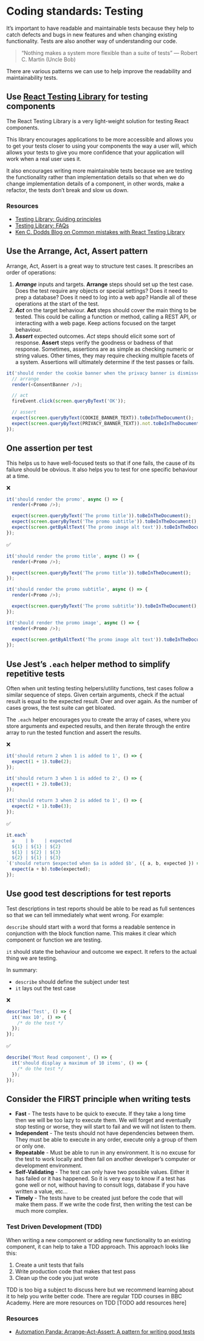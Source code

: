 
<Meta title="Coding Standards/Testing" />

# Coding standards: Testing

It’s important to have readable and maintainable tests because they help to catch defects and bugs in new features and when changing existing functionality. Tests are also another way of understanding our code.

> “Nothing makes a system more flexible than a suite of tests”
> — Robert C. Martin (Uncle Bob)

There are various patterns we can use to help improve the readability and maintainability tests.

## Use [React Testing Library](https://testing-library.com/docs/react-testing-library/intro/) for testing components

The React Testing Library is a very light-weight solution for testing React components.

This library encourages applications to be more accessible and allows you to get your tests closer to using your components the way a user will, which allows your tests to give you more confidence that your application will work when a real user uses it.

It also encourages writing more maintainable tests because we are testing the functionality rather than implementation details so that when we do change implementation details of a component, in other words, make a refactor, the tests don’t break and slow us down.

### Resources

* [Testing Library: Guiding principles](https://testing-library.com/docs/guiding-principles)
* [Testing Library: FAQs](https://testing-library.com/docs/react-testing-library/faq)
* [Ken C. Dodds Blog on Common mistakes with React Testing Library](https://kentcdodds.com/blog/common-mistakes-with-react-testing-library)

## Use the Arrange, Act, Assert pattern

Arrange, Act, Assert is a great way to structure test cases. It prescribes an order of operations:

1. ***Arrange*** inputs and targets. **Arrange** steps should set up the test case. Does the test require any objects or special settings? Does it need to prep a database? Does it need to log into a web app? Handle all of these operations at the start of the test.
2. ***Act*** on the target behaviour. **Act** steps should cover the main thing to be tested. This could be calling a function or method, calling a REST API, or interacting with a web page. Keep actions focused on the target behaviour.
3. ***Assert*** expected outcomes. *Act* steps should elicit some sort of response. **Assert** steps verify the goodness or badness of that response. Sometimes, assertions are as simple as checking numeric or string values. Other times, they may require checking multiple facets of a system. Assertions will ultimately determine if the test passes or fails.

```js
it('should render the cookie banner when the privacy banner is dismissed', async () => {
  // arrange
  render(<ConsentBanner />);

  // act
  fireEvent.click(screen.queryByText('OK'));

  // assert
  expect(screen.queryByText(COOKIE_BANNER_TEXT)).toBeInTheDocument();
  expect(screen.queryByText(PRIVACY_BANNER_TEXT)).not.toBeInTheDocument();
});
```

## One assertion per test

This helps us to have well-focused tests so that if one fails, the cause of its failure should be obvious. It also helps you to test for one specific behaviour at a time.

❌

```js
it('should render the promo', async () => {
  render(<Promo />);

  expect(screen.queryByText('The promo title')).toBeInTheDocument();
  expect(screen.queryByText('The promo subtitle')).toBeInTheDocument();
  expect(screen.getByAltText('The promo image alt text')).toBeInTheDocument();
});
```

✅

```js
it('should render the promo title', async () => {
  render(<Promo />);

  expect(screen.queryByText('The promo title')).toBeInTheDocument();
});

it('should render the promo subtitle', async () => {
  render(<Promo />);

  expect(screen.queryByText('The promo subtitle')).toBeInTheDocument();
});

it('should render the promo image', async () => {
  render(<Promo />);

  expect(screen.getByAltText('The promo image alt text')).toBeInTheDocument();
});
```

## Use Jest’s `.each` helper method to simplify repetitive tests

Often when unit testing testing helpers/utility functions, test cases follow a similar sequence of steps. Given certain arguments, check if the actual result is equal to the expected result. Over and over again. As the number of cases grows, the test suite can get bloated.

The `.each` helper encourages you to create the array of cases, where you store arguments and expected results, and then iterate through the entire array to run the tested function and assert the results.

❌

```js
it('should return 2 when 1 is added to 1', () => {
  expect(1 + 1).toBe(2);
});

it('should return 3 when 1 is added to 2', () => {
  expect(1 + 2).toBe(3);
});

it('should return 3 when 2 is added to 1', () => {
  expect(2 + 1).toBe(3);
});
```

✅

```js
it.each`
  a    | b    | expected
  ${1} | ${1} | ${2}
  ${1} | ${2} | ${3}
  ${2} | ${1} | ${3}
`('should return $expected when $a is added $b', ({ a, b, expected }) => {
  expect(a + b).toBe(expected);
});
```

## Use good test descriptions for test reports

Test descriptions in test reports should be able to be read as full sentences so that we can tell immediately what went wrong. For example:

`describe` should start with a word that forms a readable sentence in conjunction with the block function name. This makes it clear which component or function we are testing.

`it` should state the behaviour and outcome we expect. It refers to the actual thing we are testing.

In summary:

* `describe` should define the subject under test
* `it` lays out the test case

❌

```js
describe('Test', () => {
  it('max 10', () => {
    /* do the test */
  });
});
```

✅

```js
describe('Most Read component', () => {
  it('should display a maximum of 10 items', () => {
    /* do the test */
  });
});
```

## Consider the FIRST principle when writing tests

* **Fast** - The tests have to be quick to execute. If they take a long time then we will be too lazy to execute them. We will forget and eventually stop testing or worse, they will start to fail and we will not listen to them.
* **Independent** - The tests should not have dependencies between them. They must be able to execute in any order, execute only a group of them or only one.
* **Repeatable** - Must be able to run in any environment. It is no excuse for the test to work locally and then fail on another developer’s computer or development environment.
* **Self-Validating** - The test can only have two possible values. Either it has failed or it has happened. So it is very easy to know if a test has gone well or not, without having to consult logs, database if you have written a value, etc…
* **Timely** - The tests have to be created just before the code that will make them pass. If we write the code first, then writing the test can be much more complex.

### Test Driven Development (TDD)

When writing a new component or adding new functionality to an existing component, it can help to take a TDD approach. This approach looks like this:

1. Create a unit tests that fails
2. Write production code that makes that test pass
3. Clean up the code you just wrote

TDD is too big a subject to discuss here but we recommend learning about it to help you write better code. There are regular TDD courses in BBC Academy. Here are more resources on TDD \[TODO add resources here]

### Resources

* [Automation Panda: Arrange-Act-Assert: A pattern for writing good tests](https://automationpanda.com/2020/07/07/arrange-act-assert-a-pattern-for-writing-good-tests/)
